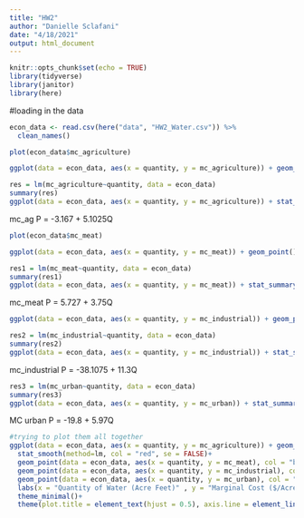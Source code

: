 ```yaml
---
title: "HW2"
author: "Danielle Sclafani"
date: "4/18/2021"
output: html_document
---
```


```r
knitr::opts_chunk$set(echo = TRUE)
library(tidyverse)
library(janitor)
library(here)
```

#loading in the data
```r
econ_data <- read.csv(here("data", "HW2_Water.csv")) %>% 
  clean_names()
```

```r
plot(econ_data$mc_agriculture)

ggplot(data = econ_data, aes(x = quantity, y = mc_agriculture)) + geom_point()

res = lm(mc_agriculture~quantity, data = econ_data)
summary(res)
ggplot(data = econ_data, aes(x = quantity, y = mc_agriculture)) + stat_summary(fun.y = "mean", geom = "point", col = "blue", size =2) + geom_smooth(method = "lm")
```

mc_ag P = -3.167 + 5.1025Q

```r
plot(econ_data$mc_meat)

ggplot(data = econ_data, aes(x = quantity, y = mc_meat)) + geom_point()

res1 = lm(mc_meat~quantity, data = econ_data)
summary(res1)
ggplot(data = econ_data, aes(x = quantity, y = mc_meat)) + stat_summary(fun.y = "mean", geom = "point", col = "blue", size =2) + geom_smooth(method = "lm")
```

mc_meat P = 5.727 + 3.75Q

```r
ggplot(data = econ_data, aes(x = quantity, y = mc_industrial)) + geom_point()

res2 = lm(mc_industrial~quantity, data = econ_data)
summary(res2)
ggplot(data = econ_data, aes(x = quantity, y = mc_industrial)) + stat_summary(fun.y = "mean", geom = "point", col = "blue", size =2) + geom_smooth(method = "lm")
```

mc_industrial P = -38.1075 + 11.3Q

```r
res3 = lm(mc_urban~quantity, data = econ_data)
summary(res3)
ggplot(data = econ_data, aes(x = quantity, y = mc_urban)) + stat_summary(fun.y = "mean", geom = "point", col = "blue", size =2) + geom_smooth(method = "lm")
```

MC urban P = -19.8 + 5.97Q



```r
#trying to plot them all together
ggplot(data = econ_data, aes(x = quantity, y = mc_agriculture)) + geom_point(col = "red")+
  stat_smooth(method=lm, col = "red", se = FALSE)+
  geom_point(data = econ_data, aes(x = quantity, y = mc_meat), col = "blue") + stat_smooth(aes(x=quantity, y = mc_meat), method = lm, col = "blue", se=FALSE)+
  geom_point(data = econ_data, aes(x = quantity, y = mc_industrial), col = "orange") + stat_smooth(aes(x=quantity, y = mc_industrial), method = lm, col = "orange", se=FALSE)+
  geom_point(data = econ_data, aes(x = quantity, y = mc_urban), col = "green") + stat_smooth(aes(x=quantity, y = mc_urban), method = lm, col = "green", se=FALSE) + 
  labs(x = "Quantity of Water (Acre Feet)" , y = "Marginal Cost ($/Acre Foot)", title = "Marginal Cost of Industries")+
  theme_minimal()+
  theme(plot.title = element_text(hjust = 0.5), axis.line = element_line(size =1, color = "black"))
```


